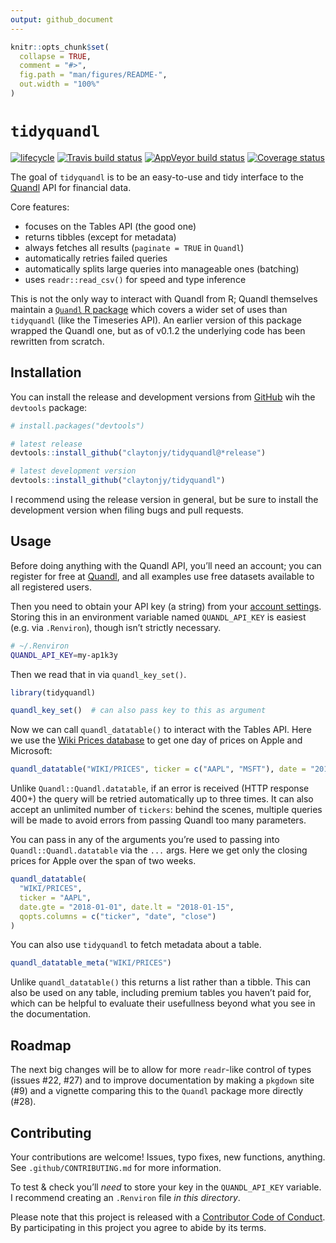 ```yaml
---
output: github_document
---
```


<!-- README.md is generated from README.Rmd. Please edit that file -->

```r
knitr::opts_chunk$set(
  collapse = TRUE,
  comment = "#>",
  fig.path = "man/figures/README-",
  out.width = "100%"
)
```
# `tidyquandl`

[![lifecycle](https://img.shields.io/badge/lifecycle-maturing-blue.svg)](https://tidyverse.org/lifecycle/#maturing)
[![Travis build status](https://travis-ci.org/ClaytonJY/tidyquandl.svg?branch=master)](https://travis-ci.org/ClaytonJY/tidyquandl)
[![AppVeyor build status](https://ci.appveyor.com/api/projects/status/github/ClaytonJY/tidyquandl?branch=master&svg=true)](https://ci.appveyor.com/project/ClaytonJY/tidyquandl)
[![Coverage status](https://codecov.io/gh/ClaytonJY/tidyquandl/branch/master/graph/badge.svg)](https://codecov.io/github/ClaytonJY/tidyquandl?branch=master)

The goal of `tidyquandl` is to be an easy-to-use and tidy interface to the [Quandl](https://www.quandl.com/) API for financial data.

Core features:

- focuses on the Tables API (the good one)
- returns tibbles (except for metadata)
- always fetches all results (`paginate = TRUE` in `Quandl`)
- automatically retries failed queries
- automatically splits large queries into manageable ones (batching)
- uses `readr::read_csv()` for speed and type inference

This is not the only way to interact with Quandl from R; Quandl themselves maintain a [`Quandl` R package](https://github.com/quandl/quandl-r) which covers a wider set of uses than `tidyquandl` (like the Timeseries API). An earlier version of this package wrapped the Quandl one, but as of v0.1.2 the underlying code has been rewritten from scratch.


## Installation

You can install the release and development versions from [GitHub](https://github.com/) wih the `devtools` package:

```r
# install.packages("devtools")

# latest release
devtools::install_github("claytonjy/tidyquandl@*release")

# latest development version
devtools::install_github("claytonjy/tidyquandl")
```

I recommend using the release version in general, but be sure to install the development version when filing bugs and pull requests.


## Usage

Before doing anything with the Quandl API, you'll need an account; you can register for free at [Quandl](https://www.quandl.com/), and all examples use free datasets available to all registered users.

Then you need to obtain your API key (a string) from your [account settings](https://www.quandl.com/account/api). Storing this in an environment variable named `QUANDL_API_KEY` is easiest (e.g. via `.Renviron`), though isn't strictly necessary.

```bash
# ~/.Renviron
QUANDL_API_KEY=my-ap1k3y
```

Then we read that in via `quandl_key_set()`.

```r
library(tidyquandl)

quandl_key_set()  # can also pass key to this as argument
```

Now we can call `quandl_datatable()` to interact with the Tables API. Here we use the [Wiki Prices database](https://www.quandl.com/databases/WIKIP) to get one day of prices on Apple and Microsoft:

```r
quandl_datatable("WIKI/PRICES", ticker = c("AAPL", "MSFT"), date = "2018-01-02")
```

Unlike `Quandl::Quandl.datatable`, if an error is received (HTTP response 400+) the query will be retried automatically up to three times. It can also accept an unlimited number of `tickers`: behind the scenes, multiple queries will be made to avoid errors from passing Quandl too many parameters.

You can pass in any of the arguments you're used to passing into `Quandl::Quandl.datatable` via the `...` args. Here we get only the closing prices for Apple over the span of two weeks.

```r
quandl_datatable(
  "WIKI/PRICES",
  ticker = "AAPL",
  date.gte = "2018-01-01", date.lt = "2018-01-15",
  qopts.columns = c("ticker", "date", "close")
)
```

You can also use `tidyquandl` to fetch metadata about a table.

```r
quandl_datatable_meta("WIKI/PRICES")
```

Unlike `quandl_datatable()` this returns a list rather than a tibble. This can also be used on any table, including premium tables you haven't paid for, which can be helpful to evaluate their usefullness beyond what you see in the documentation.


## Roadmap

The next big changes will be to allow for more `readr`-like control of types (issues #22, #27) and to improve documentation by making a `pkgdown` site (#9) and a vignette comparing this to the `Quandl` package more directly (#28).


## Contributing

Your contributions are welcome! Issues, typo fixes, new functions, anything. See `.github/CONTRIBUTING.md` for more information.

To test & check you'll _need_ to store your key in the `QUANDL_API_KEY` variable. I recommend creating an `.Renviron` file _in this directory_.

Please note that this project is released with a [Contributor Code of Conduct](.github/CODE_OF_CONDUCT.md).
By participating in this project you agree to abide by its terms.
